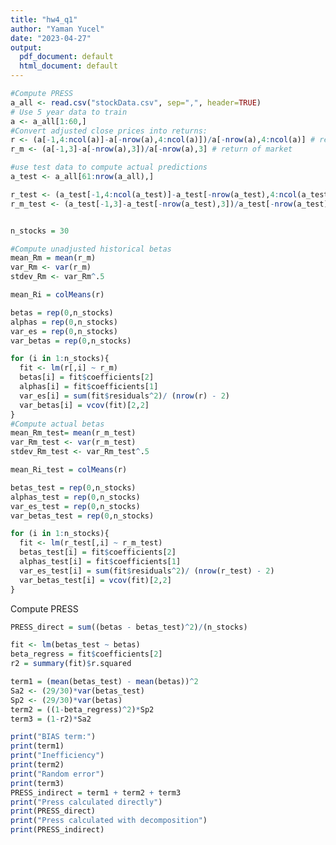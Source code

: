 ---
title: "hw4_q1"
author: "Yaman Yucel"
date: "2023-04-27"
output:
  pdf_document: default
  html_document: default
---

```{r }
#Compute PRESS
a_all <- read.csv("stockData.csv", sep=",", header=TRUE) 
# Use 5 year data to train 
a <- a_all[1:60,] 
#Convert adjusted close prices into returns:
r <- (a[-1,4:ncol(a)]-a[-nrow(a),4:ncol(a)])/a[-nrow(a),4:ncol(a)] # return of stocks
r_m <- (a[-1,3]-a[-nrow(a),3])/a[-nrow(a),3] # return of market

#use test data to compute actual predictions
a_test <- a_all[61:nrow(a_all),]

r_test <- (a_test[-1,4:ncol(a_test)]-a_test[-nrow(a_test),4:ncol(a_test)])/a_test[-nrow(a_test),4:ncol(a_test)] # return of stocks
r_m_test <- (a_test[-1,3]-a_test[-nrow(a_test),3])/a_test[-nrow(a_test),3] # return of market


n_stocks = 30

#Compute unadjusted historical betas
mean_Rm = mean(r_m)
var_Rm <- var(r_m)
stdev_Rm <- var_Rm^.5

mean_Ri = colMeans(r)

betas = rep(0,n_stocks)
alphas = rep(0,n_stocks)
var_es = rep(0,n_stocks)
var_betas = rep(0,n_stocks)

for (i in 1:n_stocks){
  fit <- lm(r[,i] ~ r_m)
  betas[i] = fit$coefficients[2]
  alphas[i] = fit$coefficients[1]
  var_es[i] = sum(fit$residuals^2)/ (nrow(r) - 2)
  var_betas[i] = vcov(fit)[2,2]
}
#Compute actual betas
mean_Rm_test= mean(r_m_test)
var_Rm_test <- var(r_m_test)
stdev_Rm_test <- var_Rm_test^.5

mean_Ri_test = colMeans(r)

betas_test = rep(0,n_stocks)
alphas_test = rep(0,n_stocks)
var_es_test = rep(0,n_stocks)
var_betas_test = rep(0,n_stocks)

for (i in 1:n_stocks){
  fit <- lm(r_test[,i] ~ r_m_test)
  betas_test[i] = fit$coefficients[2]
  alphas_test[i] = fit$coefficients[1]
  var_es_test[i] = sum(fit$residuals^2)/ (nrow(r_test) - 2)
  var_betas_test[i] = vcov(fit)[2,2]
}
```
Compute PRESS
```{r }
PRESS_direct = sum((betas - betas_test)^2)/(n_stocks)

fit <- lm(betas_test ~ betas)
beta_regress = fit$coefficients[2]
r2 = summary(fit)$r.squared

term1 = (mean(betas_test) - mean(betas))^2
Sa2 <- (29/30)*var(betas_test)
Sp2 <- (29/30)*var(betas)
term2 = ((1-beta_regress)^2)*Sp2
term3 = (1-r2)*Sa2

print("BIAS term:")
print(term1)
print("Inefficiency")
print(term2)
print("Random error")
print(term3)
PRESS_indirect = term1 + term2 + term3
print("Press calculated directly")
print(PRESS_direct)
print("Press calculated with decomposition")
print(PRESS_indirect)
```
